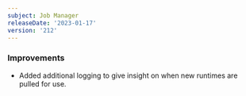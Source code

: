 ```yaml
---
subject: Job Manager
releaseDate: '2023-01-17'
version: '212'
---
```


### Improvements
* Added additional logging to give insight on when new runtimes are pulled for use.
